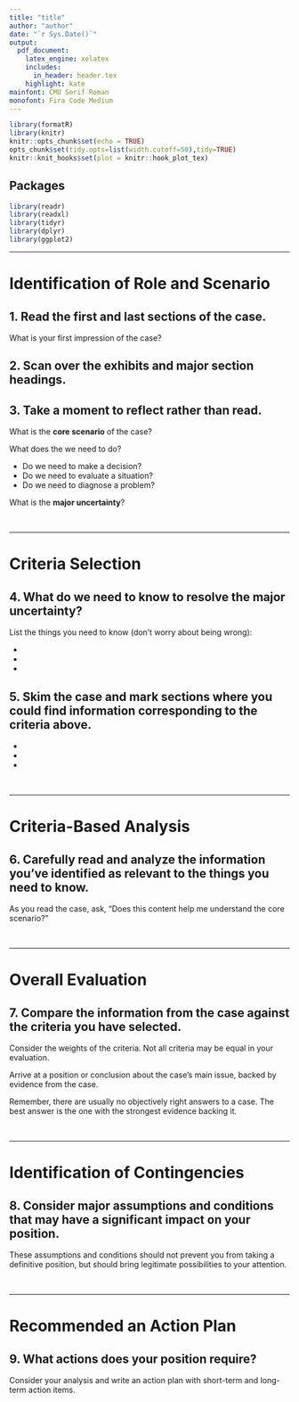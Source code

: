 ---
title: "title"
author: "author"
date: "`r Sys.Date()`"
output: 
  pdf_document:
    latex_engine: xelatex
    includes:
      in_header: header.tex
    highlight: kate
mainfont: CMU Serif Roman
monofont: Fira Code Medium
---

```{r setup, include = FALSE}
library(formatR)
library(knitr)
knitr::opts_chunk$set(echo = TRUE)
opts_chunk$set(tidy.opts=list(width.cutoff=50),tidy=TRUE)
knitr::knit_hooks$set(plot = knitr::hook_plot_tex)
```

## Packages

```{r packages, message=FALSE, warning=FALSE}
library(readr)
library(readxl)
library(tidyr)
library(dplyr)
library(ggplot2)
```

***
# Identification of Role and Scenario

## 1. Read the first and last sections of the case.  

What is your first impression of the case?  
  

## 2. Scan over the exhibits and major section headings.  
  

## 3. Take a moment to reflect rather than read.  

What is the **core scenario** of the case?  
  

What does the we need to do?  
  

- Do we need to make a decision?
- Do we need to evaluate a situation?
- Do we need to diagnose a problem?
  

What is the **major uncertainty**?  
  
&nbsp;

***
# Criteria Selection

## 4. What do we need to know to resolve the major uncertainty?  

List the things you need to know (don't worry about being wrong):

- 
- 
- 

## 5. Skim the case and mark sections where you could find information corresponding to the criteria above.  

- 
- 
- 
  
&nbsp;

***
# Criteria-Based Analysis

## 6. Carefully read and analyze the information you've identified as **relevant** to the things you need to know.  

As you read the case, ask, "Does this content help me understand the core scenario?"  

  
&nbsp;

***
# Overall Evaluation  

## 7. Compare the information from the case against the criteria you have selected.

Consider the weights of the criteria. Not all criteria may be equal in your evaluation.  

Arrive at a position or conclusion about the case's main issue, backed by evidence from the case.  

Remember, there are usually no objectively right answers to a case. The best answer is the one with the strongest evidence backing it.  

  
&nbsp;

***
# Identification of Contingencies
  

## 8. Consider major assumptions and conditions that may have a significant impact on your position.  

These assumptions and conditions should not prevent you from taking a definitive position, but should bring legitimate possibilities to your attention.   
  
  
&nbsp;

***
# Recommended an Action Plan

## 9. What actions does your position require?  

Consider your analysis and write an action plan with short-term and long-term action items.  
  


